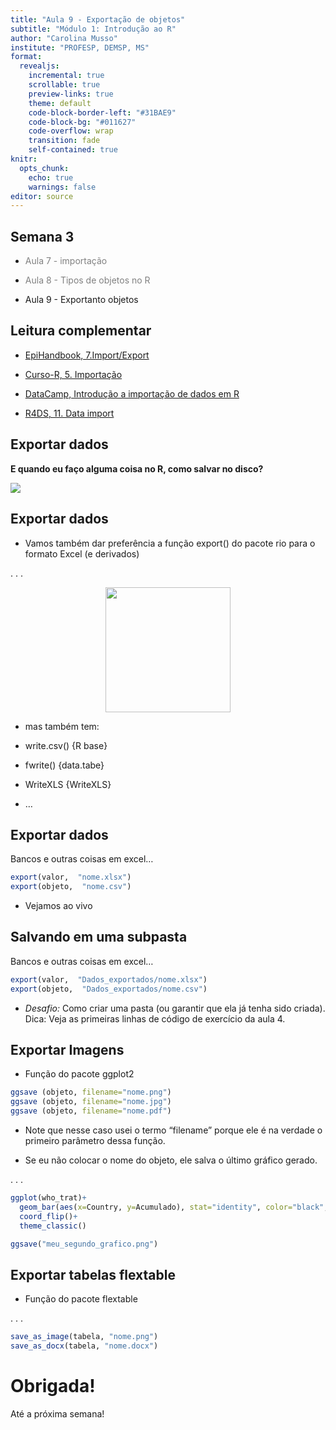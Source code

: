 ```yaml
---
title: "Aula 9 - Exportação de objetos"
subtitle: "Módulo 1: Introdução ao R"
author: "Carolina Musso"
institute: "PROFESP, DEMSP, MS"
format:
  revealjs:
    incremental: true 
    scrollable: true
    preview-links: true
    theme: default
    code-block-border-left: "#31BAE9"
    code-block-bg: "#011627"
    code-overflow: wrap
    transition: fade
    self-contained: true
knitr:
  opts_chunk:
    echo: true
    warnings: false
editor: source
---
```


## Semana 3

-   [Aula 7 - importação]{style="color: gray;"}

-   [Aula 8 - Tipos de objetos no R]{style="color: gray;"}

-   Aula 9 - Exportanto objetos

## Leitura complementar

-   [EpiHandbook, 7.Import/Export](https://epirhandbook.com/en/import-and-export.html)

-   [Curso-R, 5. Importação](https://livro.curso-r.com/5-importacao.html)

-   [DataCamp, Introdução a importação de dados em R](https://app.datacamp.com/learn/courses/introduction-to-importing-data-in-r)

-   [R4DS, 11. Data import](https://r4ds.had.co.nz/data-import.html)

## Exportar dados

**E quando eu faço alguma coisa no R, como salvar no disco?**

![](../img/file.png){fig-align="center"}

## Exportar dados

-   Vamos também dar preferência a função export() do pacote rio para o formato Excel (e derivados)

. . .

<center><img src="../img/rio.png" height="200px&quot;"/></center>

-   mas também tem:

-   write.csv() {R base}

-   fwrite() {data.tabe}

-   WriteXLS {WriteXLS}

-   ...

## Exportar dados

Bancos e outras coisas em excel...

```r
export(valor,  "nome.xlsx")
export(objeto,  "nome.csv")
```

-   Vejamos ao vivo

## Salvando em uma subpasta

Bancos e outras coisas em excel...

```r
export(valor,  "Dados_exportados/nome.xlsx")
export(objeto,  "Dados_exportados/nome.csv")
```

-   *Desafio:* Como criar uma pasta (ou garantir que ela já tenha sido criada). Dica: Veja as primeiras linhas de código de exercício da aula 4.

## Exportar Imagens

-   Função do pacote ggplot2

```r
ggsave (objeto, filename="nome.png")
ggsave (objeto, filename="nome.jpg")
ggsave (objeto, filename="nome.pdf")
```

-   Note que nesse caso usei o termo "filename" porque ele é na verdade o primeiro parâmetro dessa função.

-   Se eu não colocar o nome do objeto, ele salva o último gráfico gerado.

. . .

```r
ggplot(who_trat)+
  geom_bar(aes(x=Country, y=Acumulado), stat="identity", color="black", fill="orange")+
  coord_flip()+
  theme_classic()

ggsave("meu_segundo_grafico.png")
```

## Exportar tabelas flextable

-   Função do pacote flextable

. . .

```r

save_as_image(tabela, "nome.png")
save_as_docx(tabela, "nome.docx")

```

# Obrigada!

Até a próxima semana!
